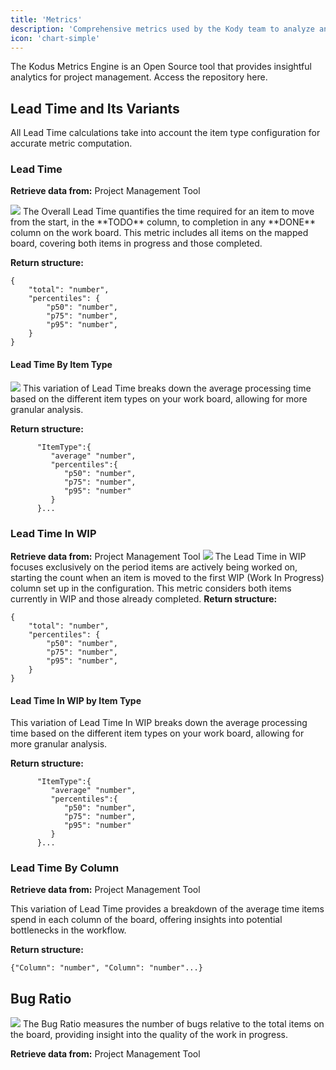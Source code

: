 ```yaml
---
title: 'Metrics'
description: 'Comprehensive metrics used by the Kody team to analyze and improve project outcomes'
icon: 'chart-simple'
---
```

<Info>The Kodus Metrics Engine is an Open Source tool that provides insightful analytics for project management. Access the repository here.</Info>

## Lead Time and Its Variants
<Note>All Lead Time calculations take into account the item type configuration for accurate metric computation.</Note>

### Lead Time
**Retrieve data from:** Project Management Tool

<img src="https://kodus.io/wp-content/uploads/2024/03/Group-122.png" />
The Overall Lead Time quantifies the time required for an item to move from the start, in the **TODO** column, to completion in any **DONE** column on the work board. 
This metric includes all items on the mapped board, covering both items in progress and those completed.

**Return structure:**
```
{
    "total": "number",
    "percentiles": {
        "p50": "number",
        "p75": "number", 
        "p95": "number",
    } 
}
```

#### Lead Time By Item Type
<img src="https://kodus.io/wp-content/uploads/2024/03/leadtimebyitem.png" />
This variation of Lead Time breaks down the average processing time based on the different item types on your work board, allowing for more granular analysis.

**Return structure:**
```
      "ItemType":{
         "average" "number",
         "percentiles":{
            "p50": "number",
            "p75": "number",
            "p95": "number"
         }
      }...
```


### Lead Time In WIP
**Retrieve data from:** Project Management Tool
<img src="https://kodus.io/wp-content/uploads/2024/03/Group-123.png" />
The Lead Time in WIP focuses exclusively on the period items are actively being worked on, starting the count when an item is moved to the first WIP (Work In Progress) column set up in the configuration. 
This metric considers both items currently in WIP and those already completed.
**Return structure:**
```
{
    "total": "number",
    "percentiles": {
        "p50": "number",
        "p75": "number", 
        "p95": "number",
    } 
}
```
#### Lead Time In WIP by Item Type
This variation of Lead Time In WIP breaks down the average processing time based on the different item types on your work board, allowing for more granular analysis.

**Return structure:**
```{
      "ItemType":{
         "average" "number",
         "percentiles":{
            "p50": "number",
            "p75": "number",
            "p95": "number"
         }
      }...
```

### Lead Time By Column 
**Retrieve data from:** Project Management Tool

This variation of Lead Time provides a breakdown of the average time items spend in each column of the board, offering insights into potential bottlenecks in the workflow.

**Return structure:**
```
{"Column": "number", "Column": "number"...}
```

## Bug Ratio
<img src="https://kodus.io/wp-content/uploads/2024/03/bugratio.png" />
The Bug Ratio measures the number of bugs relative to the total items on the board, providing insight into the quality of the work in progress.

**Retrieve data from:** Project Management Tool





